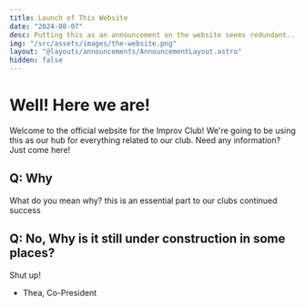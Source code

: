 ```yaml
---
title: Launch of This Website
date: "2024-08-07"
desc: Putting this as an announcement on the website seems redundant...
img: "/src/assets/images/the-website.png"
layout: "@layouts/announcements/AnnouncementLayout.astro"
hidden: false
---
```


# Well! Here we are!

Welcome to the official website for the Improv Club! We're going to be using this as our hub for everything related to our club. Need any information? Just come here!

## Q: Why

What do you mean why? this is an essential part to our clubs continued success 

## Q: No, Why is it still under construction in some places?

Shut up!

- Thea, Co-President